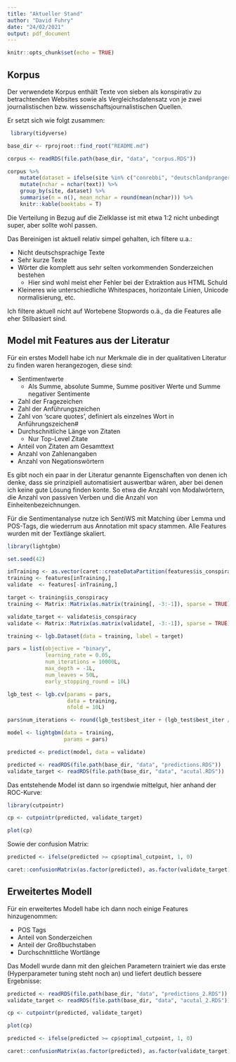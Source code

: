 ```yaml
---
title: "Aktueller Stand"
author: "David Fuhry"
date: "24/02/2021"
output: pdf_document
---
```


```r
knitr::opts_chunk$set(echo = TRUE)
```

## Korpus

Der verwendete Korpus enthält Texte von sieben als konspirativ zu betrachtenden Websites sowie als Vergleichsdatensatz von je zwei journalistischen bzw. wissenschaftsjournalistischen Quellen.

Er setzt sich wie folgt zusammen:

```r
 library(tidyverse)

base_dir <- rprojroot::find_root("README.md")

corpus <- readRDS(file.path(base_dir, "data", "corpus.RDS"))

corpus %>%
    mutate(dataset = ifelse(site %in% c("conrebbi", "deutschlandpranger", "fm-tv", "hinterderfichte", "Watergate.tv", "Alles Schall und Rauch", "recentr"), "conspiracy", "control")) %>%
    mutate(nchar = nchar(text)) %>%
    group_by(site, dataset) %>%
    summarise(n = n(), mean_nchar = round(mean(nchar))) %>%
    knitr::kable(booktabs = T)
```

Die Verteilung in Bezug auf die Zielklasse ist mit etwa 1:2 nicht unbedingt super, aber sollte wohl passen.

Das Bereinigen ist aktuell relativ simpel gehalten, ich filtere u.a.:

* Nicht deutschsprachige Texte
* Sehr kurze Texte
* Wörter die komplett aus sehr selten vorkommenden Sonderzeichen bestehen
    * Hier sind wohl meist eher Fehler bei der Extraktion aus HTML Schuld
* Kleineres wie unterschiedliche Whitespaces, horizontale Linien, Unicode normalisierung, etc.

Ich filtere aktuell nicht auf Wortebene Stopwords o.ä., da die Features alle eher Stilbasiert sind.

## Model mit Features aus der Literatur

Für ein erstes Modell habe ich nur Merkmale die in der qualitativen Literatur zu finden waren herangezogen, diese sind:

* Sentimentwerte
    * Als Summe, absolute Summe, Summe positiver Werte und Summe negativer Sentimente
* Zahl der Fragezeichen
* Zahl der Anführungszeichen
* Zahl von 'scare quotes', definiert als einzelnes Wort in Anführungszeichen#
* Durchschnitliche Länge von Zitaten
    * Nur Top-Level Zitate
* Anteil von Zitaten am Gesamttext
* Anzahl von Zahlenangaben
* Anzahl von Negationswörtern

Es gibt noch ein paar in der Literatur genannte Eigenschaften von denen ich denke, dass sie prinzipiell automatisiert auswertbar wären, aber bei denen ich keine gute Lösung finden konte. So etwa die Anzahl von Modalwörtern, die Anzahl von passiven Verben und die Anzahl von Einheitenbezeichnungen.

Für die Sentimentanalyse nutze ich SentiWS mit Matching über Lemma und POS-Tags, die wiederrum aus Annotation mit spacy stammen. Alle Features wurden mit der Textlänge skaliert.

```r
library(lightgbm)

set.seed(42)

inTraining <- as.vector(caret::createDataPartition(features$is_conspiracy, p = .66, list = FALSE))
training <- features[inTraining,]
validate  <- features[-inTraining,]

target <- training$is_conspiracy
training <- Matrix::Matrix(as.matrix(training[, -3:-1]), sparse = TRUE)

validate_target <- validate$is_conspiracy
validate <- Matrix::Matrix(as.matrix(validate[, -3:-1]), sparse = TRUE)

training <- lgb.Dataset(data = training, label = target)

pars = list(objective = "binary",
            learning_rate = 0.05,
            num_iterations = 10000L,
            max_depth = -1L,
            num_leaves = 50L,
            early_stopping_round = 10L)

lgb_test <- lgb.cv(params = pars,
                   data = training,
                   nfold = 10L)

pars$num_iterations <- round(lgb_test$best_iter + (lgb_test$best_iter / 10))

model <- lightgbm(data = training,
                  params = pars)

predicted <- predict(model, data = validate)
```

```r
predicted <- readRDS(file.path(base_dir, "data", "predictions.RDS"))
validate_target <- readRDS(file.path(base_dir, "data", "acutal.RDS"))
```

Das entstehende Model ist dann so irgendwie mittelgut, hier anhand der ROC-Kurve:

```r
library(cutpointr)

cp <- cutpointr(predicted, validate_target)

plot(cp)

```

Sowie der confusion Matrix:

```r

predicted <- ifelse(predicted >= cp$optimal_cutpoint, 1, 0)

caret::confusionMatrix(as.factor(predicted), as.factor(validate_target), positive = "1")
```


## Erweitertes Modell

Für ein erweitertes Modell habe ich dann noch einige Features hinzugenommen:

* POS Tags
* Anteil von Sonderzeichen
* Anteil der Großbuchstaben
* Durchschnittliche Wortlänge

Das Modell wurde dann mit den gleichen Parametern trainiert wie das erste (Hyperparameter tuning steht noch an) und liefert deutlich bessere Ergebnisse:

```r
predicted <- readRDS(file.path(base_dir, "data", "predictions_2.RDS"))
validate_target <- readRDS(file.path(base_dir, "data", "acutal_2.RDS"))

cp <- cutpointr(predicted, validate_target)

plot(cp)

```


```r

predicted <- ifelse(predicted >= cp$optimal_cutpoint, 1, 0)

caret::confusionMatrix(as.factor(predicted), as.factor(validate_target), positive = "1")
```
